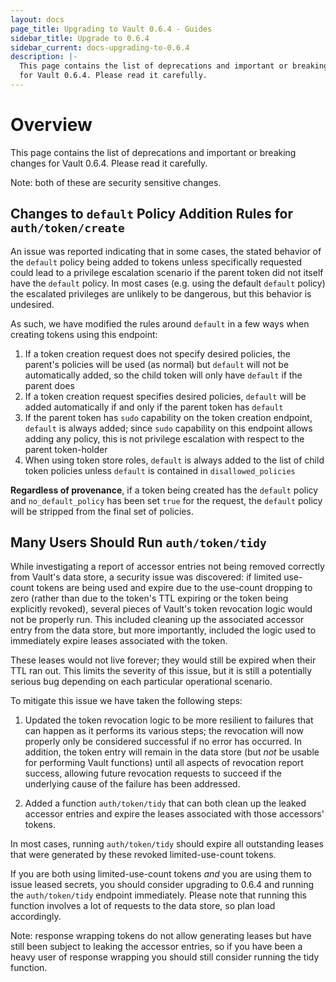 ```yaml
---
layout: docs
page_title: Upgrading to Vault 0.6.4 - Guides
sidebar_title: Upgrade to 0.6.4
sidebar_current: docs-upgrading-to-0.6.4
description: |-
  This page contains the list of deprecations and important or breaking changes
  for Vault 0.6.4. Please read it carefully.
---
```


# Overview

This page contains the list of deprecations and important or breaking changes
for Vault 0.6.4. Please read it carefully.

Note: both of these are security sensitive changes.

## Changes to `default` Policy Addition Rules for `auth/token/create`

An issue was reported indicating that in some cases, the stated behavior of the
`default` policy being added to tokens unless specifically requested could lead
to a privilege escalation scenario if the parent token did not itself have the
`default` policy. In most cases (e.g. using the default `default` policy) the
escalated privileges are unlikely to be dangerous, but this behavior is
undesired.

As such, we have modified the rules around `default` in a few ways when
creating tokens using this endpoint:

1. If a token creation request does not specify desired policies, the parent's
   policies will be used (as normal) but `default` will not be automatically
   added, so the child token will only have `default` if the parent does
2. If a token creation request specifies desired policies, `default` will be
   added automatically if and only if the parent token has `default`
3. If the parent token has `sudo` capability on the token creation endpoint,
   `default` is always added; since `sudo` capability on this endpoint allows
   adding any policy, this is not privilege escalation with respect to the
   parent token-holder
4. When using token store roles, `default` is always added to the list of child
   token policies unless `default` is contained in `disallowed_policies`

**Regardless of provenance**, if a token being created has the `default` policy
and `no_default_policy` has been set `true` for the request, the `default`
policy will be stripped from the final set of policies.

## Many Users Should Run `auth/token/tidy`

While investigating a report of accessor entries not being removed correctly
from Vault's data store, a security issue was discovered: if limited use-count
tokens are being used and expire due to the use-count dropping to zero (rather
than due to the token's TTL expiring or the token being explicitly revoked),
several pieces of Vault's token revocation logic would not be properly run.
This included cleaning up the associated accessor entry from the data store,
but more importantly, included the logic used to immediately expire leases
associated with the token.

These leases would not live forever; they would still be expired when their TTL
ran out. This limits the severity of this issue, but it is still a potentially
serious bug depending on each particular operational scenario.

To mitigate this issue we have taken the following steps:

1. Updated the token revocation logic to be more resilient to failures that can
   happen as it performs its various steps; the revocation will now properly
   only be considered successful if no error has occurred. In addition, the
   token entry will remain in the data store (but _not_ be usable for
   performing Vault functions) until all aspects of revocation report success,
   allowing future revocation requests to succeed if the underlying cause of the
   failure has been addressed.

2. Added a function `auth/token/tidy` that can both clean up the leaked
   accessor entries and expire the leases associated with those accessors'
   tokens.

In most cases, running `auth/token/tidy` should expire all outstanding
leases that were generated by these revoked limited-use-count tokens.

If you are both using limited-use-count tokens _and_ you are using them to
issue leased secrets, you should consider upgrading to 0.6.4 and running the
`auth/token/tidy` endpoint immediately. Please note that running this function
involves a lot of requests to the data store, so plan load accordingly.

Note: response wrapping tokens do not allow generating leases but have still
been subject to leaking the accessor entries, so if you have been a heavy user
of response wrapping you should still consider running the tidy function.
